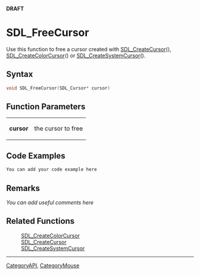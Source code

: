 <span color="red">'''DRAFT'''</span>

= SDL_FreeCursor =
Use this function to free a cursor created with [[SDL_CreateCursor]](), [[SDL_CreateColorCursor]]() or [[SDL_CreateSystemCursor]]().


== Syntax ==
<syntaxhighlight lang='c++'>
void SDL_FreeCursor(SDL_Cursor* cursor)
</syntaxhighlight>

== Function Parameters ==
{|
|'''cursor'''
|the cursor to free
|}

== Code Examples ==
<syntaxhighlight lang='c++'>
You can add your code example here
</syntaxhighlight>

== Remarks ==
''You can add useful comments here''

== Related Functions ==
:[[SDL_CreateColorCursor]]
:[[SDL_CreateCursor]]
:[[SDL_CreateSystemCursor]]

----
[[CategoryAPI]], [[CategoryMouse]]
